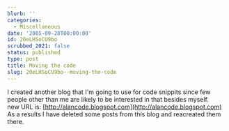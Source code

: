 ```yaml
---
blurb: ''
categories:
  - Miscellaneous
date: '2005-09-28T00:00:00'
id: 20eLHSoCU9bo
scrubbed_2021: false
status: published
type: post
title: Moving the code
slug: 20eLHSoCU9bo--moving-the-code
---
```


I created another blog that I'm going to use for code snippits since few people other than me are likely to be interested in that
besides myself.  
new URL is:
[http://alancode.blogspot.com](http://alancode.blogspot.com)  
As a results I have deleted some posts from this blog and
reacreated them there.
